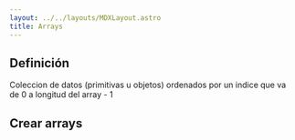 ```yaml
---
layout: ../../layouts/MDXLayout.astro
title: Arrays 
---
```



## Definición 
Coleccion de  datos (primitivas u objetos) ordenados por un indice que va de 0 a longitud del array - 1

## Crear arrays 


